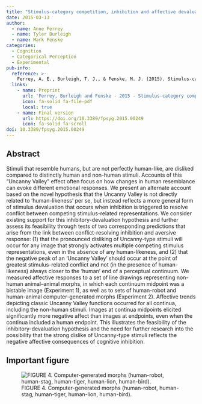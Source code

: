```yaml
---
title: "Stimulus-category competition, inhibition and affective devaluation: A novel account of the Uncanny Valley"
date: 2015-03-13
author:
  - name: Anne Ferrey
  - name: Tyler Burleigh
  - name: Mark Fenske
categories: 
  - Cognition
  - Categorical Perception
  - Experimental
pub-info:
  reference: >-
    Ferrey, A. E., Burleigh, T. J., & Fenske, M. J. (2015). Stimulus-category competition, inhibition, and affective devaluation: a novel account of the uncanny valley. Frontiers in psychology, 6, 249. doi: <a href="https://doi.org/10.3389/fpsyg.2015.00249"><code>10.3389/fpsyg.2015.00249</code></a>
  links:
    - name: Preprint
      url: 'Ferrey, Burleigh and Fenske - 2015 - Stimulus-category competition.pdf'
      icon: fa-solid fa-file-pdf
      local: true
    - name: Final version
      url: https://doi.org/10.3389/fpsyg.2015.00249
      icon: fa-solid fa-scroll
doi: 10.3389/fpsyg.2015.00249
---
```


## Abstract

Stimuli that resemble humans, but are not perfectly human-like, are disliked compared to distinctly human and non-human stimuli. Accounts of this “Uncanny Valley” effect often focus on how changes in human resemblance can evoke different emotional responses. We present an alternate account based on the novel hypothesis that the Uncanny Valley is not directly related to ‘human-likeness’ per se, but instead reflects a more general form of stimulus devaluation that occurs when inhibition is triggered to resolve conflict between competing stimulus-related representations. We consider existing support for this inhibitory-devaluation hypothesis and further assess its feasibility through tests of two corresponding predictions that arise from the link between conflict-resolving inhibition and aversive response: (1) that the pronounced disliking of Uncanny-type stimuli will occur for any image that strongly activates multiple competing stimulus representations, even in the absence of any human-likeness, and (2) that the negative peak of an ‘Uncanny Valley’ should occur at the point of greatest stimulus-related conflict and not (in the presence of human-likeness) always closer to the ‘human’ end of a perceptual continuum. We measured affective responses to a set of line drawings representing non-human animal–animal morphs, in which each continuum midpoint was a bistable image (Experiment 1), as well as to sets of human-robot and human-animal computer-generated morphs (Experiment 2). Affective trends depicting classic Uncanny Valley functions occurred for all continua, including the non-human stimuli. Images at continua midpoints elicited significantly more negative affect than images at endpoints, even when the continua included a human endpoint. This illustrates the feasibility of the inhibitory-devaluation hypothesis and the need for further research into the possibility that the strong dislike of Uncanny-type stimuli reflects the negative affective consequences of cognitive inhibition.


## Important figure

![FIGURE 4. Computer-generated morphs (human-robot, human-stag, human-tiger, human-lion, human-bird).](stimuli.jpg)

